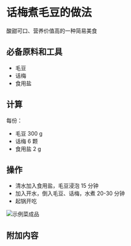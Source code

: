 # 话梅煮毛豆的做法

酸甜可口、营养价值高的一种简易美食

## 必备原料和工具

* 毛豆
* 话梅
* 食用盐

## 计算

每份：

* 毛豆 300 g
* 话梅 6 颗
* 食用盐 2 g

## 操作

* 清水加入食用盐，毛豆浸泡 15 分钟
* 加入开水，倒入毛豆、话梅，水煮 20-30 分钟
* 起锅开吃

![示例菜成品](./1.jpeg)

## 附加内容


